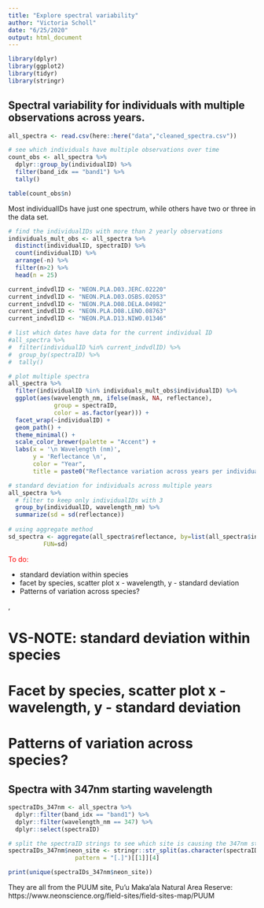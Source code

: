 ```yaml
---
title: "Explore spectral variability"
author: "Victoria Scholl"
date: "6/25/2020"
output: html_document
---
```


```r
library(dplyr)
library(ggplot2)
library(tidyr)
library(stringr)
```


## Spectral variability for individuals with multiple observations across years.

```r
all_spectra <- read.csv(here::here("data","cleaned_spectra.csv"))
```

```r
# see which individuals have multiple observations over time 
count_obs <- all_spectra %>%
  dplyr::group_by(individualID) %>% 
  filter(band_idx == "band1") %>%
  tally() 

table(count_obs$n)
```

Most individualIDs have just one spectrum, while others have two or three in the data set. 

```r
# find the individualIDs with more than 2 yearly observations
individuals_mult_obs <- all_spectra %>%
  distinct(individualID, spectraID) %>%
  count(individualID) %>%
  arrange(-n) %>% 
  filter(n>2) %>%
  head(n = 25)
```


```r
current_indvdlID <- "NEON.PLA.D03.JERC.02220"
current_indvdlID <- "NEON.PLA.D03.OSBS.02053"
current_indvdlID <- "NEON.PLA.D08.DELA.04982"
current_indvdlID <- "NEON.PLA.D08.LENO.08763"
current_indvdlID <- "NEON.PLA.D13.NIWO.01346"

# list which dates have data for the current individual ID 
#all_spectra %>%
#  filter(individualID %in% current_indvdlID) %>%
#  group_by(spectraID) %>% 
#  tally()

# plot multiple spectra
all_spectra %>%
  filter(individualID %in% individuals_mult_obs$individualID) %>% 
  ggplot(aes(wavelength_nm, ifelse(mask, NA, reflectance), 
             group = spectraID,
             color = as.factor(year))) + 
  facet_wrap(~individualID) + 
  geom_path() + 
  theme_minimal() + 
  scale_color_brewer(palette = "Accent") +
  labs(x = '\n Wavelength (nm)',
       y = 'Reflectance \n',
       color = "Year",
       title = paste0("Reflectance variation across years per individual"))
```

```r
# standard deviation for individuals across multiple years 
all_spectra %>% 
  # filter to keep only individualIDs with 3 
  group_by(individualID, wavelength_nm) %>%
  summarize(sd = sd(reflectance))
  
# using aggregate method 
sd_spectra <- aggregate(all_spectra$reflectance, by=list(all_spectra$individualID, all_spectra$wavelength_nm), 
          FUN=sd)
```


<span style="color:red">To do: 

* standard deviation within species
* facet by species, scatter plot x - wavelength, y - standard deviation
* Patterns of variation across species? 

</span>, 


# VS-NOTE: standard deviation within species
# Facet by species, scatter plot x - wavelength, y - standard deviation
# Patterns of variation across species? 


## Spectra with 347nm starting wavelength

```r
spectraIDs_347nm <- all_spectra %>%
  dplyr::filter(band_idx == "band1") %>% 
  dplyr::filter(wavelength_nm == 347) %>% 
  dplyr::select(spectraID)

# split the spectraID strings to see which site is causing the 347nm starting wavelength
spectraIDs_347nm$neon_site <- stringr::str_split(as.character(spectraIDs_347nm$spectraID),
                   pattern = "[.]")[[1]][4]

print(unique(spectraIDs_347nm$neon_site))
```

They are all from the PUUM site, Pu'u Maka'ala Natural Area Reserve: https://www.neonscience.org/field-sites/field-sites-map/PUUM
